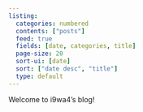 ```yaml
---
listing:
  categories: numbered
  contents: ["posts"]
  feed: true
  fields: [date, categories, title]
  page-size: 20
  sort-ui: [date]
  sort: ["date desc", "title"]
  type: default
---
```


Welcome to i9wa4's blog!
